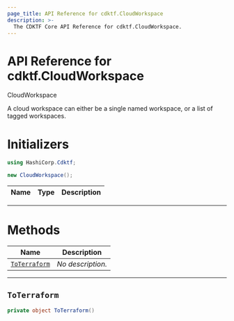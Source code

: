 ```yaml
---
page_title: API Reference for cdktf.CloudWorkspace
description: >-
  The CDKTF Core API Reference for cdktf.CloudWorkspace.
---
```


<!-- This file is generated through yarn generate-docs -->

# API Reference for cdktf.CloudWorkspace

   CloudWorkspace <a name="CloudWorkspace" id="cdktf.CloudWorkspace"></a>
  
  A cloud workspace can either be a single named workspace, or a list of tagged workspaces.
  
  # Initializers <a name="Initializers" id="cdktf.CloudWorkspace.Initializer"></a>
  
  ```csharp
  using HashiCorp.Cdktf;
  
  new CloudWorkspace();
  ```
  
  | **Name** | **Type** | **Description** |
  | --- | --- | --- |
  
  ---
  
  # Methods <a name="Methods" id="Methods"></a>
  
  | **Name** | **Description** |
  | --- | --- |
  | <code><a href="#cdktf.CloudWorkspace.toTerraform">ToTerraform</a></code> | *No description.* |
  
  ---
  
  ## `ToTerraform` <a name="ToTerraform" id="cdktf.CloudWorkspace.toTerraform"></a>
  
  ```csharp
  private object ToTerraform()
  ```
  
  
  
  
